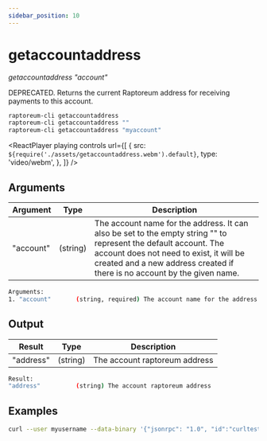 ```yaml
---
sidebar_position: 10
---
```



# getaccountaddress

_getaccountaddress "account"_

DEPRECATED. Returns the current Raptoreum address for receiving payments to this account.

```bash
raptoreum-cli getaccountaddress
raptoreum-cli getaccountaddress ""
raptoreum-cli getaccountaddress "myaccount"
```

<ReactPlayer
  playing
  controls
  url={[
    {
      src: `${require('./assets/getaccountaddress.webm').default}`,
      type: 'video/webm',
    },
  ]}
/>

## Arguments

| Argument  | Type     | Description                                                                                                                                                                                                                              |
| --------- | -------- | ---------------------------------------------------------------------------------------------------------------------------------------------------------------------------------------------------------------------------------------- |
| "account" | (string) | The account name for the address. It can also be set to the empty string "" to represent the default account. The account does not need to exist, it will be created and a new address created if there is no account by the given name. |

```bash
Arguments:
1. "account"       (string, required) The account name for the address. It can also be set to the empty string "" to represent the default account. The account does not need to exist, it will be created and a new address created  if there is no account by the given name.
```

## Output

| Result    | Type     | Description                   |
| --------- | -------- | ----------------------------- |
| "address" | (string) | The account raptoreum address |

```bash
Result:
"address"          (string) The account raptoreum address
```

## Examples

```bash
curl --user myusername --data-binary '{"jsonrpc": "1.0", "id":"curltest", "method": "getaccount", "params": ["XwnLY9Tf7Zsef8gMGL2fhWA9ZmMjt4KPwG"] }' -H 'content-type: text/plain;' http://127.0.0.1:9998/
```
